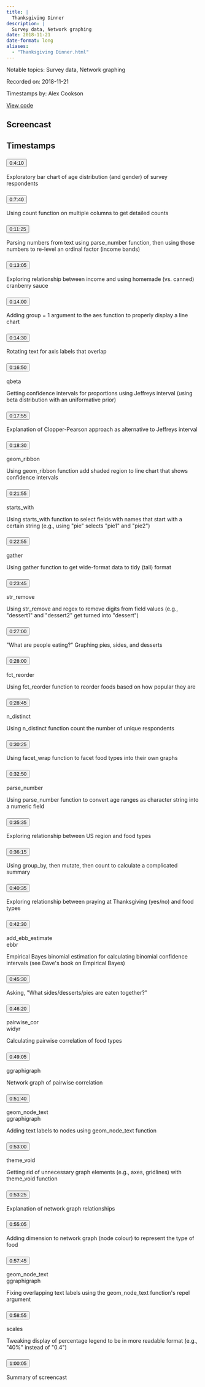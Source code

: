 ```yaml
---
title: |
  Thanksgiving Dinner
description: |
  Survey data, Network graphing
date: 2018-11-21
date-format: long
aliases:
  - "Thanksgiving Dinner.html"
---
```


Notable topics: Survey data, Network graphing

Recorded on: 2018-11-21

Timestamps by: Alex Cookson

[View code](https://github.com/dgrtwo/data-screencasts/blob/master/thanksgiving.Rmd)

## Screencast

<div id="yt-player" data-video-id="rxJZT0duwfU"></div>

## Timestamps

```{=html}
<div id="topics">
  <div class="topic">
    <h3 id="ts-250">
      <button class="btn btn-link btn-timestamp" onClick="playerSkipToTimestamp(250, this)">0:4:10</button>
    </h3>
    <div class="topic_badges"><div></div><div></div></div>
    <div class="topic_description">
      <p>Exploratory bar chart of age distribution (and gender) of survey respondents</p>

    </div>
  </div>
  <div class="topic">
    <h3 id="ts-460">
      <button class="btn btn-link btn-timestamp" onClick="playerSkipToTimestamp(460, this)">0:7:40</button>
    </h3>
    <div class="topic_badges"><div></div><div></div></div>
    <div class="topic_description">
      <p>Using count function on multiple columns to get detailed counts</p>

    </div>
  </div>
  <div class="topic">
    <h3 id="ts-685">
      <button class="btn btn-link btn-timestamp" onClick="playerSkipToTimestamp(685, this)">0:11:25</button>
    </h3>
    <div class="topic_badges"><div></div><div></div></div>
    <div class="topic_description">
      <p>Parsing numbers from text using parse_number function, then using those numbers to re-level an ordinal factor (income bands)</p>

    </div>
  </div>
  <div class="topic">
    <h3 id="ts-785">
      <button class="btn btn-link btn-timestamp" onClick="playerSkipToTimestamp(785, this)">0:13:05</button>
    </h3>
    <div class="topic_badges"><div></div><div></div></div>
    <div class="topic_description">
      <p>Exploring relationship between income and using homemade (vs. canned) cranberry sauce</p>

    </div>
  </div>
  <div class="topic">
    <h3 id="ts-840">
      <button class="btn btn-link btn-timestamp" onClick="playerSkipToTimestamp(840, this)">0:14:00</button>
    </h3>
    <div class="topic_badges"><div></div><div></div></div>
    <div class="topic_description">
      <p>Adding group = 1 argument to the aes function to properly display a line chart</p>

    </div>
  </div>
  <div class="topic">
    <h3 id="ts-870">
      <button class="btn btn-link btn-timestamp" onClick="playerSkipToTimestamp(870, this)">0:14:30</button>
    </h3>
    <div class="topic_badges"><div></div><div></div></div>
    <div class="topic_description">
      <p>Rotating text for axis labels that overlap</p>

    </div>
  </div>
  <div class="topic">
    <h3 id="ts-1010">
      <button class="btn btn-link btn-timestamp" onClick="playerSkipToTimestamp(1010, this)">0:16:50</button>
    </h3>
    <div class="topic_badges"><div><span class="badge-functions badge bg-info">qbeta</span></div><div></div></div>
    <div class="topic_description">
      <p>Getting confidence intervals for proportions using Jeffreys interval (using beta distribution with an uniformative prior)</p>

    </div>
  </div>
  <div class="topic">
    <h3 id="ts-1075">
      <button class="btn btn-link btn-timestamp" onClick="playerSkipToTimestamp(1075, this)">0:17:55</button>
    </h3>
    <div class="topic_badges"><div></div><div></div></div>
    <div class="topic_description">
      <p>Explanation of Clopper-Pearson approach as alternative to Jeffreys interval</p>

    </div>
  </div>
  <div class="topic">
    <h3 id="ts-1110">
      <button class="btn btn-link btn-timestamp" onClick="playerSkipToTimestamp(1110, this)">0:18:30</button>
    </h3>
    <div class="topic_badges"><div><span class="badge-functions badge bg-info">geom_ribbon</span></div><div></div></div>
    <div class="topic_description">
      <p>Using geom_ribbon function add shaded region to line chart that shows confidence intervals</p>

    </div>
  </div>
  <div class="topic">
    <h3 id="ts-1315">
      <button class="btn btn-link btn-timestamp" onClick="playerSkipToTimestamp(1315, this)">0:21:55</button>
    </h3>
    <div class="topic_badges"><div><span class="badge-functions badge bg-info">starts_with</span></div><div></div></div>
    <div class="topic_description">
      <p>Using starts_with function to select fields with names that start with a certain string (e.g., using &quot;pie&quot; selects &quot;pie1&quot; and &quot;pie2&quot;)</p>

    </div>
  </div>
  <div class="topic">
    <h3 id="ts-1375">
      <button class="btn btn-link btn-timestamp" onClick="playerSkipToTimestamp(1375, this)">0:22:55</button>
    </h3>
    <div class="topic_badges"><div><span class="badge-functions badge bg-info">gather</span></div><div></div></div>
    <div class="topic_description">
      <p>Using gather function to get wide-format data to tidy (tall) format</p>

    </div>
  </div>
  <div class="topic">
    <h3 id="ts-1425">
      <button class="btn btn-link btn-timestamp" onClick="playerSkipToTimestamp(1425, this)">0:23:45</button>
    </h3>
    <div class="topic_badges"><div><span class="badge-functions badge bg-info">str_remove</span></div><div></div></div>
    <div class="topic_description">
      <p>Using str_remove and regex to remove digits from field values (e.g., &quot;dessert1&quot; and &quot;dessert2&quot; get turned into &quot;dessert&quot;)</p>

    </div>
  </div>
  <div class="topic">
    <h3 id="ts-1620">
      <button class="btn btn-link btn-timestamp" onClick="playerSkipToTimestamp(1620, this)">0:27:00</button>
    </h3>
    <div class="topic_badges"><div></div><div></div></div>
    <div class="topic_description">
      <p>&quot;What are people eating?&quot; Graphing pies, sides, and desserts</p>

    </div>
  </div>
  <div class="topic">
    <h3 id="ts-1680">
      <button class="btn btn-link btn-timestamp" onClick="playerSkipToTimestamp(1680, this)">0:28:00</button>
    </h3>
    <div class="topic_badges"><div><span class="badge-functions badge bg-info">fct_reorder</span></div><div></div></div>
    <div class="topic_description">
      <p>Using fct_reorder function to reorder foods based on how popular they are</p>

    </div>
  </div>
  <div class="topic">
    <h3 id="ts-1725">
      <button class="btn btn-link btn-timestamp" onClick="playerSkipToTimestamp(1725, this)">0:28:45</button>
    </h3>
    <div class="topic_badges"><div><span class="badge-functions badge bg-info">n_distinct</span></div><div></div></div>
    <div class="topic_description">
      <p>Using n_distinct function count the number of unique respondents</p>

    </div>
  </div>
  <div class="topic">
    <h3 id="ts-1825">
      <button class="btn btn-link btn-timestamp" onClick="playerSkipToTimestamp(1825, this)">0:30:25</button>
    </h3>
    <div class="topic_badges"><div></div><div></div></div>
    <div class="topic_description">
      <p>Using facet_wrap function to facet food types into their own graphs</p>

    </div>
  </div>
  <div class="topic">
    <h3 id="ts-1970">
      <button class="btn btn-link btn-timestamp" onClick="playerSkipToTimestamp(1970, this)">0:32:50</button>
    </h3>
    <div class="topic_badges"><div><span class="badge-functions badge bg-info">parse_number</span></div><div></div></div>
    <div class="topic_description">
      <p>Using parse_number function to convert age ranges as character string into a numeric field</p>

    </div>
  </div>
  <div class="topic">
    <h3 id="ts-2135">
      <button class="btn btn-link btn-timestamp" onClick="playerSkipToTimestamp(2135, this)">0:35:35</button>
    </h3>
    <div class="topic_badges"><div></div><div></div></div>
    <div class="topic_description">
      <p>Exploring relationship between US region and food types</p>

    </div>
  </div>
  <div class="topic">
    <h3 id="ts-2175">
      <button class="btn btn-link btn-timestamp" onClick="playerSkipToTimestamp(2175, this)">0:36:15</button>
    </h3>
    <div class="topic_badges"><div></div><div></div></div>
    <div class="topic_description">
      <p>Using group_by, then mutate, then count to calculate a complicated summary</p>

    </div>
  </div>
  <div class="topic">
    <h3 id="ts-2435">
      <button class="btn btn-link btn-timestamp" onClick="playerSkipToTimestamp(2435, this)">0:40:35</button>
    </h3>
    <div class="topic_badges"><div></div><div></div></div>
    <div class="topic_description">
      <p>Exploring relationship between praying at Thanksgiving (yes/no) and food types</p>

    </div>
  </div>
  <div class="topic">
    <h3 id="ts-2550">
      <button class="btn btn-link btn-timestamp" onClick="playerSkipToTimestamp(2550, this)">0:42:30</button>
    </h3>
    <div class="topic_badges"><div><span class="badge-functions badge bg-info">add_ebb_estimate</span></div><div><span class="badge-packages badge bg-primary">ebbr</span></div></div>
    <div class="topic_description">
      <p>Empirical Bayes binomial estimation for calculating binomial confidence intervals (see Dave's book on Empirical Bayes)</p>

    </div>
  </div>
  <div class="topic">
    <h3 id="ts-2730">
      <button class="btn btn-link btn-timestamp" onClick="playerSkipToTimestamp(2730, this)">0:45:30</button>
    </h3>
    <div class="topic_badges"><div></div><div></div></div>
    <div class="topic_description">
      <p>Asking, &quot;What sides/desserts/pies are eaten together?&quot;</p>

    </div>
  </div>
  <div class="topic">
    <h3 id="ts-2780">
      <button class="btn btn-link btn-timestamp" onClick="playerSkipToTimestamp(2780, this)">0:46:20</button>
    </h3>
    <div class="topic_badges"><div><span class="badge-functions badge bg-info">pairwise_cor</span></div><div><span class="badge-packages badge bg-primary">widyr</span></div></div>
    <div class="topic_description">
      <p>Calculating pairwise correlation of food types</p>

    </div>
  </div>
  <div class="topic">
    <h3 id="ts-2945">
      <button class="btn btn-link btn-timestamp" onClick="playerSkipToTimestamp(2945, this)">0:49:05</button>
    </h3>
    <div class="topic_badges"><div></div><div><span class="badge-packages badge bg-primary">ggraph</span><span class="badge-packages badge bg-primary">igraph</span></div></div>
    <div class="topic_description">
      <p>Network graph of pairwise correlation</p>

    </div>
  </div>
  <div class="topic">
    <h3 id="ts-3100">
      <button class="btn btn-link btn-timestamp" onClick="playerSkipToTimestamp(3100, this)">0:51:40</button>
    </h3>
    <div class="topic_badges"><div><span class="badge-functions badge bg-info">geom_node_text</span></div><div><span class="badge-packages badge bg-primary">ggraph</span><span class="badge-packages badge bg-primary">igraph</span></div></div>
    <div class="topic_description">
      <p>Adding text labels to nodes using geom_node_text function</p>

    </div>
  </div>
  <div class="topic">
    <h3 id="ts-3180">
      <button class="btn btn-link btn-timestamp" onClick="playerSkipToTimestamp(3180, this)">0:53:00</button>
    </h3>
    <div class="topic_badges"><div><span class="badge-functions badge bg-info">theme_void</span></div><div></div></div>
    <div class="topic_description">
      <p>Getting rid of unnecessary graph elements (e.g., axes, gridlines) with theme_void function</p>

    </div>
  </div>
  <div class="topic">
    <h3 id="ts-3205">
      <button class="btn btn-link btn-timestamp" onClick="playerSkipToTimestamp(3205, this)">0:53:25</button>
    </h3>
    <div class="topic_badges"><div></div><div></div></div>
    <div class="topic_description">
      <p>Explanation of network graph relationships</p>

    </div>
  </div>
  <div class="topic">
    <h3 id="ts-3305">
      <button class="btn btn-link btn-timestamp" onClick="playerSkipToTimestamp(3305, this)">0:55:05</button>
    </h3>
    <div class="topic_badges"><div></div><div></div></div>
    <div class="topic_description">
      <p>Adding dimension to network graph (node colour) to represent the type of food</p>

    </div>
  </div>
  <div class="topic">
    <h3 id="ts-3465">
      <button class="btn btn-link btn-timestamp" onClick="playerSkipToTimestamp(3465, this)">0:57:45</button>
    </h3>
    <div class="topic_badges"><div><span class="badge-functions badge bg-info">geom_node_text</span></div><div><span class="badge-packages badge bg-primary">ggraph</span><span class="badge-packages badge bg-primary">igraph</span></div></div>
    <div class="topic_description">
      <p>Fixing overlapping text labels using the geom_node_text function's repel argument</p>

    </div>
  </div>
  <div class="topic">
    <h3 id="ts-3535">
      <button class="btn btn-link btn-timestamp" onClick="playerSkipToTimestamp(3535, this)">0:58:55</button>
    </h3>
    <div class="topic_badges"><div></div><div><span class="badge-packages badge bg-primary">scales</span></div></div>
    <div class="topic_description">
      <p>Tweaking display of percentage legend to be in more readable format (e.g., &quot;40%&quot; instead of &quot;0.4&quot;)</p>

    </div>
  </div>
  <div class="topic">
    <h3 id="ts-3605">
      <button class="btn btn-link btn-timestamp" onClick="playerSkipToTimestamp(3605, this)">1:00:05</button>
    </h3>
    <div class="topic_badges"><div></div><div></div></div>
    <div class="topic_description">
      <p>Summary of screencast</p>

    </div>
  </div>
</div>
```
     
<script>
// 2. This code loads the IFrame Player API code asynchronously.
var tag = document.createElement("script");

tag.src = "https://www.youtube.com/iframe_api";
var firstScriptTag = document.getElementsByTagName("script")[0];
firstScriptTag.parentNode.insertBefore(tag, firstScriptTag);

// 3. This function creates an <iframe> (and YouTube player)
//    after the API code downloads.
var videoId = document.getElementById("yt-player").dataset.videoId;
var player;
function onYouTubeIframeAPIReady() {
  player = new YT.Player("yt-player", {
    height: "486",
    width: "864",
    videoId: videoId,
    playerVars: {
      "playsinline": 1
    },
    events: {
      onStateChange: function(event) {
        if (event.data == YT.PlayerState.PLAYING) {
          followTimestamps()
        }
      }
    }
  });
}

function playerSkipToTimestamp(seconds, tsElement) {
  player.seekTo(seconds, true)
  tsElement.scrollIntoView()
  document.getElementById("screencast").scrollIntoView()
}

const timestamps = Array.from(document.querySelectorAll('.topic h3[id^="ts-"]'))
  .map(el => el.id.replace('ts-', ''))

function followTimestamps() {
  if (player.getPlayerState() !== 1) {
    return
  }
  const currentTime = `${Math.floor(player.getCurrentTime())}`
  if (timestamps.includes(currentTime)) {
    const el = document.getElementById(`ts-${currentTime}`)
    if (el) {
      el.scrollIntoView()
      document.getElementById("screencast").scrollIntoView()
    }
  }
  setTimeout(followTimestamps, 1000)
}
</script>
